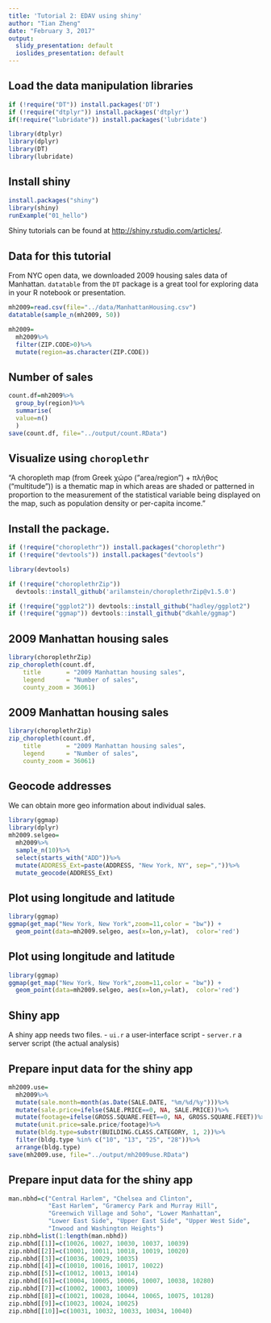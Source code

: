 ```yaml
---
title: 'Tutorial 2: EDAV using shiny'
author: "Tian Zheng"
date: "February 3, 2017"
output:
  slidy_presentation: default
  ioslides_presentation: default
---
```


## Load the data manipulation libraries

```r
if (!require("DT")) install.packages('DT')
if (!require("dtplyr")) install.packages('dtplyr')
if(!require("lubridate")) install.packages('lubridate')

library(dtplyr)
library(dplyr)
library(DT)
library(lubridate)
```

## Install shiny
```r
install.packages("shiny")
library(shiny)
runExample("01_hello")
```

Shiny tutorials can be found at <http://shiny.rstudio.com/articles/>.


## Data for this tutorial
From NYC open data, we downloaded 2009 housing sales data of Manhattan. `datatable` from the `DT` package is a great tool for exploring data in your R notebook or presentation. 

```r
mh2009=read.csv(file="../data/ManhattanHousing.csv")
datatable(sample_n(mh2009, 50))
```

```r
mh2009=
  mh2009%>%
  filter(ZIP.CODE>0)%>%
  mutate(region=as.character(ZIP.CODE))
```

## Number of sales 
```r
count.df=mh2009%>%
  group_by(region)%>%
  summarise(
  value=n()
  )
save(count.df, file="../output/count.RData")
```

## Visualize using `choroplethr`
"A choropleth map (from Greek χώρο ("area/region") + πλήθος ("multitude")) is a thematic map in which areas are shaded or patterned in proportion to the measurement of the statistical variable being displayed on the map, such as population density or per-capita income."

## Install the package. 
```r
if (!require("choroplethr")) install.packages("choroplethr")
if (!require("devtools")) install.packages("devtools")

library(devtools)

if (!require("choroplethrZip")) 
  devtools::install_github('arilamstein/choroplethrZip@v1.5.0')

if (!require("ggplot2")) devtools::install_github("hadley/ggplot2")
if (!require("ggmap")) devtools::install_github("dkahle/ggmap")
```

## 2009 Manhattan housing sales
```r
library(choroplethrZip)
zip_choropleth(count.df,
    title       = "2009 Manhattan housing sales",
    legend      = "Number of sales",
    county_zoom = 36061)
```

## 2009 Manhattan housing sales
```r
library(choroplethrZip)
zip_choropleth(count.df,
    title       = "2009 Manhattan housing sales",
    legend      = "Number of sales",
    county_zoom = 36061)
```

## Geocode addresses 
We can obtain more geo information about individual sales.
```r
library(ggmap)
library(dplyr)
mh2009.selgeo=
  mh2009%>%
  sample_n(10)%>%
  select(starts_with("ADD"))%>%
  mutate(ADDRESS_Ext=paste(ADDRESS, "New York, NY", sep=","))%>%
  mutate_geocode(ADDRESS_Ext)
```

## Plot using longitude and latitude
```r
library(ggmap)
ggmap(get_map("New York, New York",zoom=11,color = "bw")) + 
  geom_point(data=mh2009.selgeo, aes(x=lon,y=lat),  color='red') 
```
## Plot using longitude and latitude
```r
library(ggmap)
ggmap(get_map("New York, New York",zoom=11,color = "bw")) + 
  geom_point(data=mh2009.selgeo, aes(x=lon,y=lat),  color='red') 
```

## Shiny app
A shiny app needs two files.
- `ui.r` a user-interface script
- `server.r` a server script (the actual analysis)

## Prepare input data for the shiny app
```r
mh2009.use=
  mh2009%>%
  mutate(sale.month=month(as.Date(SALE.DATE, "%m/%d/%y")))%>%
  mutate(sale.price=ifelse(SALE.PRICE==0, NA, SALE.PRICE))%>%
  mutate(footage=ifelse(GROSS.SQUARE.FEET==0, NA, GROSS.SQUARE.FEET))%>%
  mutate(unit.price=sale.price/footage)%>%
  mutate(bldg.type=substr(BUILDING.CLASS.CATEGORY, 1, 2))%>%
  filter(bldg.type %in% c("10", "13", "25", "28"))%>%
  arrange(bldg.type)
save(mh2009.use, file="../output/mh2009use.RData")
```

## Prepare input data for the shiny app
```r
man.nbhd=c("Central Harlem", "Chelsea and Clinton",
           "East Harlem", "Gramercy Park and Murray Hill",
           "Greenwich Village and Soho", "Lower Manhattan",
           "Lower East Side", "Upper East Side", "Upper West Side",
           "Inwood and Washington Heights")
zip.nbhd=list(1:length(man.nbhd))
zip.nbhd[[1]]=c(10026, 10027, 10030, 10037, 10039)
zip.nbhd[[2]]=c(10001, 10011, 10018, 10019, 10020)
zip.nbhd[[3]]=c(10036, 10029, 10035)
zip.nbhd[[4]]=c(10010, 10016, 10017, 10022)
zip.nbhd[[5]]=c(10012, 10013, 10014)
zip.nbhd[[6]]=c(10004, 10005, 10006, 10007, 10038, 10280)
zip.nbhd[[7]]=c(10002, 10003, 10009)
zip.nbhd[[8]]=c(10021, 10028, 10044, 10065, 10075, 10128)
zip.nbhd[[9]]=c(10023, 10024, 10025)
zip.nbhd[[10]]=c(10031, 10032, 10033, 10034, 10040)
```
